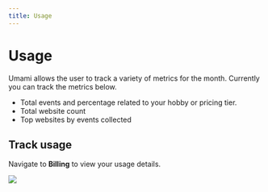 ```yaml
---
title: Usage
---
```


# Usage

Umami allows the user to track a variety of metrics for the month. Currently you can track the metrics below.

- Total events and percentage related to your hobby or pricing tier.
- Total website count
- Top websites by events collected

## Track usage

Navigate to **Billing** to view your usage details.

<img src="https://static.umami.dev/website/images/cloud/usage-details.png" />
